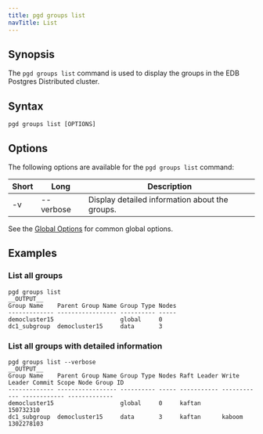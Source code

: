 ```yaml
---
title: pgd groups list
navTitle: List
---
```


## Synopsis

The `pgd groups list` command is used to display the groups in the EDB Postgres Distributed cluster.

## Syntax

```
pgd groups list [OPTIONS]
```

## Options

The following options are available for the `pgd groups list` command:

| Short | Long      | Description                                    |
|-------|-----------|------------------------------------------------|
| -v    | --verbose | Display detailed information about the groups. |

See the [Global Options](../#global-options) for common global options.

## Examples

### List all groups

```shell
pgd groups list
__OUTPUT__
Group Name    Parent Group Name Group Type Nodes
------------- ----------------- ---------- -----
democluster15                   global     0    
dc1_subgroup  democluster15     data       3  
```

### List all groups with detailed information

```shell
pgd groups list --verbose
__OUTPUT__
Group Name    Parent Group Name Group Type Nodes Raft Leader Write Leader Commit Scope Node Group ID
------------- ----------------- ---------- ----- ----------- ------------ ------------ -------------
democluster15                   global     0     kaftan                                150732310    
dc1_subgroup  democluster15     data       3     kaftan      kaboom                    1302278103  
```
